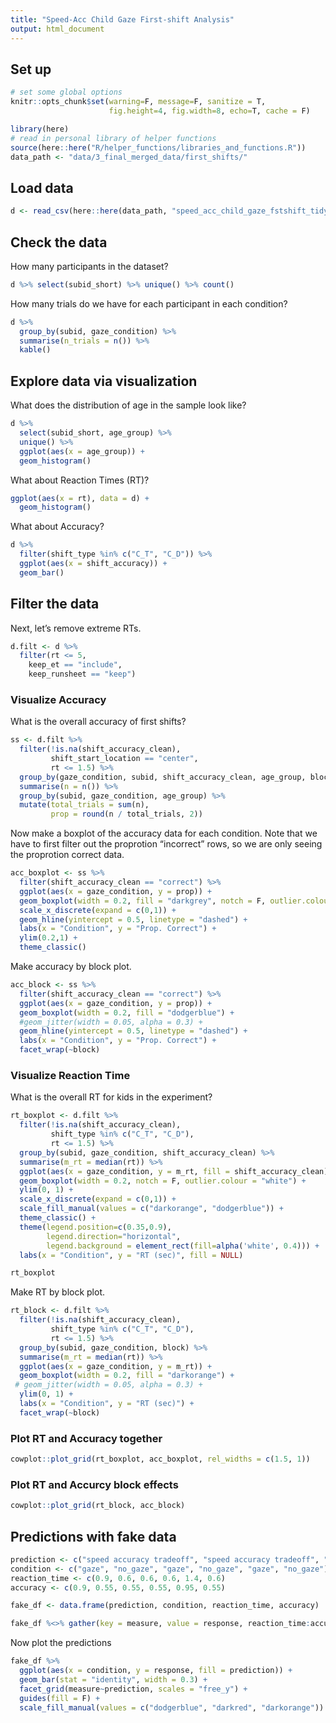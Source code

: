 ```yaml
---
title: "Speed-Acc Child Gaze First-shift Analysis"
output: html_document
---
```


## Set up 
 
```r
# set some global options
knitr::opts_chunk$set(warning=F, message=F, sanitize = T, 
                      fig.height=4, fig.width=8, echo=T, cache = F)
```

```r
library(here)
# read in personal library of helper functions
source(here::here("R/helper_functions/libraries_and_functions.R"))
data_path <- "data/3_final_merged_data/first_shifts/"
```

## Load data

```r
d <- read_csv(here::here(data_path, "speed_acc_child_gaze_fstshift_tidy.csv"))
```

## Check the data

How many participants in the dataset?  

```r
d %>% select(subid_short) %>% unique() %>% count()
```

How many trials do we have for each participant in each condition? 

```r
d %>% 
  group_by(subid, gaze_condition) %>% 
  summarise(n_trials = n()) %>% 
  kable()
```

## Explore data via visualization

What does the distribution of age in the sample look like? 

```r
d %>% 
  select(subid_short, age_group) %>% 
  unique() %>% 
  ggplot(aes(x = age_group)) +
  geom_histogram()
```

What about Reaction Times (RT)?

```r
ggplot(aes(x = rt), data = d) +
  geom_histogram()
```

What about Accuracy? 

```r
d %>% 
  filter(shift_type %in% c("C_T", "C_D")) %>% 
  ggplot(aes(x = shift_accuracy)) +
  geom_bar()
```

## Filter the data

Next, let's remove extreme RTs. 

```r
d.filt <- d %>% 
  filter(rt <= 5,
    keep_et == "include",
    keep_runsheet == "keep")
```

### Visualize Accuracy

What is the overall accuracy of first shifts?

```r
ss <- d.filt %>% 
  filter(!is.na(shift_accuracy_clean),
         shift_start_location == "center",
         rt <= 1.5) %>% 
  group_by(gaze_condition, subid, shift_accuracy_clean, age_group, block) %>% 
  summarise(n = n()) %>% 
  group_by(subid, gaze_condition, age_group) %>% 
  mutate(total_trials = sum(n),
         prop = round(n / total_trials, 2)) 
```

Now make a boxplot of the accuracy data for each condition. Note that we have to first filter out the proprotion "incorrect" rows, so we are only seeing the proprotion correct data.

```r
acc_boxplot <- ss %>% 
  filter(shift_accuracy_clean == "correct") %>% 
  ggplot(aes(x = gaze_condition, y = prop)) +
  geom_boxplot(width = 0.2, fill = "darkgrey", notch = F, outlier.colour = "white") +
  scale_x_discrete(expand = c(0,1)) +
  geom_hline(yintercept = 0.5, linetype = "dashed") +
  labs(x = "Condition", y = "Prop. Correct") +
  ylim(0.2,1) +
  theme_classic() 
```

Make accuracy by block plot.

```r
acc_block <- ss %>% 
  filter(shift_accuracy_clean == "correct") %>% 
  ggplot(aes(x = gaze_condition, y = prop)) +
  geom_boxplot(width = 0.2, fill = "dodgerblue") +
  #geom_jitter(width = 0.05, alpha = 0.3) + 
  geom_hline(yintercept = 0.5, linetype = "dashed") +
  labs(x = "Condition", y = "Prop. Correct") +
  facet_wrap(~block)
```

### Visualize Reaction Time

What is the overall RT for kids in the experiment? 

```r
rt_boxplot <- d.filt %>% 
  filter(!is.na(shift_accuracy_clean), 
         shift_type %in% c("C_T", "C_D"),
         rt <= 1.5) %>% 
  group_by(subid, gaze_condition, shift_accuracy_clean) %>% 
  summarise(m_rt = median(rt)) %>% 
  ggplot(aes(x = gaze_condition, y = m_rt, fill = shift_accuracy_clean)) + 
  geom_boxplot(width = 0.2, notch = F, outlier.colour = "white") +
  ylim(0, 1) +
  scale_x_discrete(expand = c(0,1)) +
  scale_fill_manual(values = c("darkorange", "dodgerblue")) +
  theme_classic() +
  theme(legend.position=c(0.35,0.9),
        legend.direction="horizontal", 
        legend.background = element_rect(fill=alpha('white', 0.4))) +
  labs(x = "Condition", y = "RT (sec)", fill = NULL)   

rt_boxplot
```

Make RT by block plot.

```r
rt_block <- d.filt %>% 
  filter(!is.na(shift_accuracy_clean), 
         shift_type %in% c("C_T", "C_D"),
         rt <= 1.5) %>% 
  group_by(subid, gaze_condition, block) %>% 
  summarise(m_rt = median(rt)) %>% 
  ggplot(aes(x = gaze_condition, y = m_rt)) + 
  geom_boxplot(width = 0.2, fill = "darkorange") +
 # geom_jitter(width = 0.05, alpha = 0.3) + 
  ylim(0, 1) +
  labs(x = "Condition", y = "RT (sec)") +
  facet_wrap(~block)
```

### Plot RT and Accuracy together

```r
cowplot::plot_grid(rt_boxplot, acc_boxplot, rel_widths = c(1.5, 1))
```

### Plot RT and Accurcy block effects

```r
cowplot::plot_grid(rt_block, acc_block)
```

## Predictions with fake data

```r
prediction <- c("speed accuracy tradeoff", "speed accuracy tradeoff", "language cue dominates", "language cue dominates", "gaze cue dominates", "gaze cue dominates")
condition <- c("gaze", "no_gaze", "gaze", "no_gaze", "gaze", "no_gaze")
reaction_time <- c(0.9, 0.6, 0.6, 0.6, 1.4, 0.6)
accuracy <- c(0.9, 0.55, 0.55, 0.55, 0.95, 0.55)

fake_df <- data.frame(prediction, condition, reaction_time, accuracy)

fake_df %<>% gather(key = measure, value = response, reaction_time:accuracy)
```

Now plot the predictions

```r
fake_df %>% 
  ggplot(aes(x = condition, y = response, fill = prediction)) +
  geom_bar(stat = "identity", width = 0.3) +
  facet_grid(measure~prediction, scales = "free_y") +
  guides(fill = F) +
  scale_fill_manual(values = c("dodgerblue", "darkred", "darkorange")) 
```

